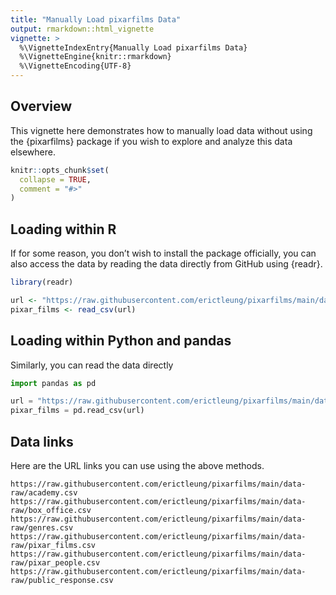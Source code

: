 ```yaml
---
title: "Manually Load pixarfilms Data"
output: rmarkdown::html_vignette
vignette: >
  %\VignetteIndexEntry{Manually Load pixarfilms Data}
  %\VignetteEngine{knitr::rmarkdown}
  %\VignetteEncoding{UTF-8}
---
```


## Overview

This vignette here demonstrates how to manually load data without using the
{pixarfilms} package if you wish to explore and analyze this data elsewhere.

```r
knitr::opts_chunk$set(
  collapse = TRUE,
  comment = "#>"
)
```


## Loading within R

If for some reason, you don't wish to install the package officially, you can
also access the data by reading the data directly from GitHub using {readr}.

```r
library(readr)

url <- "https://raw.githubusercontent.com/erictleung/pixarfilms/main/data-raw/pixar_films.csv"
pixar_films <- read_csv(url)
```


## Loading within Python and pandas

Similarly, you can read the data directly

```python
import pandas as pd

url = "https://raw.githubusercontent.com/erictleung/pixarfilms/main/data-raw/pixar_films.csv"
pixar_films = pd.read_csv(url)
```


## Data links

Here are the URL links you can use using the above methods.

```
https://raw.githubusercontent.com/erictleung/pixarfilms/main/data-raw/academy.csv
https://raw.githubusercontent.com/erictleung/pixarfilms/main/data-raw/box_office.csv
https://raw.githubusercontent.com/erictleung/pixarfilms/main/data-raw/genres.csv
https://raw.githubusercontent.com/erictleung/pixarfilms/main/data-raw/pixar_films.csv
https://raw.githubusercontent.com/erictleung/pixarfilms/main/data-raw/pixar_people.csv
https://raw.githubusercontent.com/erictleung/pixarfilms/main/data-raw/public_response.csv
```
